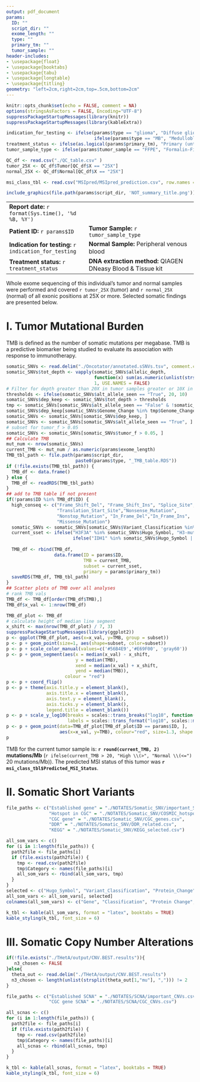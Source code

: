 ```yaml
---
output: pdf_document
params:
  ID: ""
  script_dir: ""
  exome_length: ""
  type: ""
  primary_tm: ""
  tumor_sample: ""
header-includes:
- \usepackage{float}
- \usepackage{booktabs}
- \usepackage{tabu}
- \usepackage{longtable}
- \usepackage{titling}
geometry: "left=2cm,right=2cm,top=.5cm,bottom=2cm"
---
```


\pagenumbering{gobble}

```r
knitr::opts_chunk$set(echo = FALSE, comment = NA)
options(stringsAsFactors = FALSE, Encoding="UTF-8")
suppressPackageStartupMessages(library(knitr))
suppressPackageStartupMessages(library(kableExtra))

indication_for_testing <- ifelse(params$type == "glioma", "Diffuse glioma clinical WES analysis",
                                 ifelse(params$type == "MB", "Medulloblastoma WES clinical WES analysis", "Oncological WES analysis"))
treatment_status <- ifelse(as.logical(params$primary_tm), "Primary (untreated) tumor", "Recurrent (previously treated) tumor")
tumor_sample_type <- ifelse(params$tumor_sample == "FFPE", "Formalin-Fixed Paraffin-Embedded (FFPE) tissue specimen", "Fresh tumor tissue, snap-frozen in liquid nitrogen")

QC_df <- read.csv("./QC_table.csv" )
tumor_25X <- QC_df$Tumor[QC_df$X == "25X"]
normal_25X <- QC_df$Normal[QC_df$X == "25X"]

msi_class_tbl <- read.csv("MSIpred/MSIpred_prediction.csv", row.names = 1)
```

```r
include_graphics(file.path(params$script_dir, 'NOT_summary_title.png'))
```

\fontsize{8}{8}
\selectfont

|                                                        |                                                                           |
|--------------------------------------------------------|---------------------------------------------------------------------------|
| **Report date:** `r format(Sys.time(), '%d %B, %Y')`   |                                                                           |
| **Patient ID: ** `r params$ID`                         | **Tumor Sample: ** `r tumor_sample_type`                                  |
| **Indication for testing: ** `r indication_for_testing`| **Normal Sample: ** Peripheral venous blood                               |
| **Treatment status: ** `r treatment_status`            | **DNA extraction method:** QIAGEN DNeasy Blood & Tissue kit               |

\fontsize{10}{10}
\selectfont
Whole exome sequencing of this individual's tumor and normal samples were performed and covered `r tumor_25X` (tumor) and `r normal_25X` (normal) of all exonic positions at 25X or more. Selected somatic findings are presented below.

# I. Tumor Mutational Burden

TMB is defined as the number of somatic mutations per megabase. TMB is a predictive biomarker being studied to evaluate its association with response to immunotherapy.

```r
somatic_SNVs <- read.delim("./Oncotator/annotated.sSNVs.tsv", comment.char="#")
somatic_SNVs$tot_depth <- vapply(somatic_SNVs$allelic_depth, 
                                 function(x) sum(as.numeric(unlist(strsplit(x, ",")))), 
                                 1, USE.NAMES = FALSE)
# Filter for depth greater than 20X in tumor samples greater or 10X in normal samples
thresholds <- ifelse(somatic_SNVs$alt_allele_seen == "True", 20, 10)
somatic_SNVs$dep_keep <- somatic_SNVs$tot_depth > thresholds
tmp <- somatic_SNVs[somatic_SNVs$alt_allele_seen == "False" & !somatic_SNVs$dep_keep, ]
somatic_SNVs$dep_keep[somatic_SNVs$Genome_Change %in% tmp$Genome_Change] <- FALSE
somatic_SNVs <- somatic_SNVs[somatic_SNVs$dep_keep, ]
somatic_SNVs <- somatic_SNVs[somatic_SNVs$alt_allele_seen == "True", ]
# subset for tumor_f > 0.05
somatic_SNVs <- somatic_SNVs[somatic_SNVs$tumor_f > 0.05, ]
## Calculate TMB
mut_num <- nrow(somatic_SNVs)
current_TMB <- mut_num / as.numeric(params$exome_length)
TMB_tbl_path <- file.path(params$script_dir, 
                          paste0(params$type, "_TMB_table.RDS"))
if (!file.exists(TMB_tbl_path)) {
  TMB_df <- data.frame()
} else {
  TMB_df <- readRDS(TMB_tbl_path)
}
## add to TMB table if not present
if(!params$ID %in% TMB_df$ID) {
  high_conseq <- c("Frame_Shift_Del", "Frame_Shift_Ins", "Splice_Site", 
                   "Translation_Start_Site","Nonsense_Mutation", 
                   "Nonstop_Mutation", "In_Frame_Del","In_Frame_Ins", 
                   "Missense_Mutation")
  somatic_SNVs <- somatic_SNVs[somatic_SNVs$Variant_Classification %in% high_conseq,]
  current_sset <- ifelse("H3F3A" %in% somatic_SNVs$Hugo_Symbol, "H3-mut",
                         ifelse("IDH1" %in% somatic_SNVs$Hugo_Symbol | "IDH2" %in% somatic_SNVs$Hugo_Symbol, "IDH-mut", "IDH-WT"))
  
  TMB_df <- rbind(TMB_df, 
                  data.frame(ID = params$ID, 
                             TMB = current_TMB, 
                             subset = current_sset,
                             primary = params$primary_tm))
  saveRDS(TMB_df, TMB_tbl_path)
}
## Scatter plots of TMB over all analyses
# rank TMB vals
TMB_df <- TMB_df[order(TMB_df$TMB),]
TMB_df$x_val <- 1:nrow(TMB_df)

TMB_df_plot <- TMB_df
# calculate height of median line segment
x_shift <- max(nrow(TMB_df_plot) / 7, 3)
suppressPackageStartupMessages(library(ggplot2))
p <- ggplot(TMB_df_plot, aes(x=x_val, y=TMB, group = subset))
p <- p + geom_point(size=1, aes(shape=subset, color=subset))
p <- p + scale_color_manual(values=c('#56B4E9','#E69F00', 'gray60'))
p <- p + geom_segment(aes(x = median(x_val) - x_shift, 
                          y = median(TMB), 
                          xend = median(x_val) + x_shift, 
                          yend = median(TMB)), 
                      colour = "red")
p <- p + coord_flip()
p <- p + theme(axis.title.y = element_blank(),
               axis.title.x = element_blank(),
               axis.text.y = element_blank(),
               axis.ticks.y = element_blank(),
               legend.title = element_blank())
p <- p + scale_y_log10(breaks = scales::trans_breaks("log10", function(x) 10^x),
                       labels = scales::trans_format("log10", scales::math_format(10^.x)))
p <- p + geom_point(data=TMB_df_plot[TMB_df_plot$ID == params$ID, ], 
                    aes(x=x_val, y=TMB), colour="red", size=1.3, shape = 1)
p
```

TMB for the current tumor sample is: **`r round(current_TMB, 2)` mutations/Mb** (`r ifelse(current_TMB > 20, "High \\(>", "Normal \\(<=")` 20 mutations/Mb)). The predicted MSI status of this tumor was **`r msi_class_tbl$Predicted_MSI_Status`**.

# II. Somatic Short Variants

```r
file_paths <- c("Established gene" = "./NOTATES/Somatic_SNV/important_SNVs.csv",
                "Hotspot in CGC" = "./NOTATES/Somatic_SNV/COSMIC_hotspot.csv",
                "CGC gene" = "./NOTATES/Somatic_SNV/CGC_genes.csv",
                "DDR" = "./NOTATES/Somatic_SNV/DDR_related.csv",
                "KEGG" = "./NOTATES/Somatic_SNV/KEGG_selected.csv")

all_som_vars <- c()
for (i in 1:length(file_paths)) {
  path2file <- file_paths[i]
  if (file.exists(path2file)) {
    tmp <- read.csv(path2file)
    tmp$Category <- names(file_paths)[i]
    all_som_vars <- rbind(all_som_vars, tmp)
  }
}
selected <- c("Hugo_Symbol", "Variant_Classification", "Protein_Change", "Genome_Change", "tumor_f", "Category")
all_som_vars <- all_som_vars[, selected]
colnames(all_som_vars) <- c("Gene", "Classification", "Protein Change", "Genome Change", "VAF", "Category")

k_tbl <- kable(all_som_vars, format = "latex", booktabs = TRUE)
kable_styling(k_tbl, font_size = 6)
```


# III. Somatic Copy Number Alterations

```r
if(!file.exists("./THetA/output/CNV.BEST.results")){
   n3_chosen <- FALSE
}else{
  theta_out <- read.delim("./THetA/output/CNV.BEST.results")
  n3_chosen <- length(unlist(strsplit(theta_out[1,"mu"], ","))) != 2
}
```

\begin{center} 
\includegraphics[width=300pt]{`r ifelse(n3_chosen,"./THetA/output/CNV.n3.graph.pdf","./THetA/output/CNV.n2.graph.pdf")`}
\end{center}

```r
file_paths <- c("Established SCNA" = "./NOTATES/SCNA/important_CNVs.csv",
                "CGC gene SCNA" = "./NOTATES/SCNA/CGC_CNVs.csv")

all_scnas <- c()
for (i in 1:length(file_paths)) {
  path2file <- file_paths[i]
  if (file.exists(path2file)) {
    tmp <- read.csv(path2file)
    tmp$Category <- names(file_paths)[i]
    all_scnas <- rbind(all_scnas, tmp)
  }
}

k_tbl <- kable(all_scnas, format = "latex", booktabs = TRUE)
kable_styling(k_tbl, font_size = 6)
```
